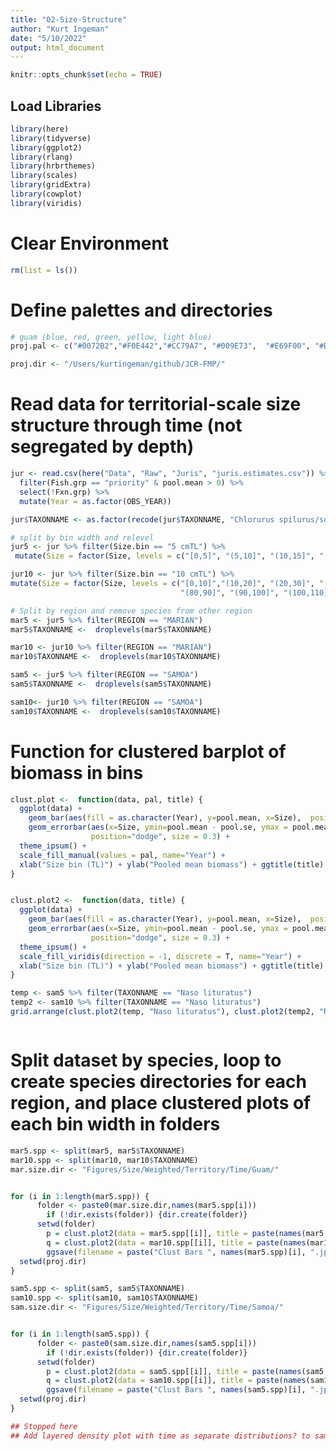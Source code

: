 ```yaml
---
title: "02-Size-Structure"
author: "Kurt Ingeman"
date: "5/10/2022"
output: html_document
---
```


```r
knitr::opts_chunk$set(echo = TRUE)
```

## Load Libraries

```r
library(here)
library(tidyverse)
library(ggplot2)
library(rlang)
library(hrbrthemes)
library(scales)
library(gridExtra)
library(cowplot)
library(viridis)

```

# Clear Environment

```r
rm(list = ls())
```

# Define palettes and directories
```r
# guam (blue, red, green, yellow, light blue)
proj.pal <- c("#0072B2","#F0E442","#CC79A7", "#009E73",  "#E69F00", "#D55E00", "#999999")

proj.dir <- "/Users/kurtingeman/github/JCR-FMP/"

```


# Read data for territorial-scale size structure through time (not segregated by depth)

```r
jur <- read.csv(here("Data", "Raw", "Juris", "juris.estimates.csv")) %>% 
  filter(Fish.grp == "priority" & pool.mean > 0) %>% 
  select(!Fxn.grp) %>% 
  mutate(Year = as.factor(OBS_YEAR))

jur$TAXONNAME <- as.factor(recode(jur$TAXONNAME, "Chlorurus spilurus/sordidus" = "Chlorurus spilurus")) 

# split by bin width and relevel
jur5 <- jur %>% filter(Size.bin == "5 cmTL") %>% 
 mutate(Size = factor(Size, levels = c("[0,5]", "(5,10]", "(10,15]", "(15,20]", "(20,25]", "(25,30]", "(30,35]", "(35,40]", "(40,45]", "(45,50]", "(50,55]", "(55,60]", "(60,65]", "(65,70]", "(70,75]", "(75,80]", "(80,85]", "(85,90]", "(90,95]", "(95,100]", "(105,110]", "(120,125]", "(125,130]","(135,140]")))

jur10 <- jur %>% filter(Size.bin == "10 cmTL") %>%  
mutate(Size = factor(Size, levels = c("[0,10]","(10,20]", "(20,30]", "(30,40]", "(40,50]", "(50,60]", "(60,70]", "(70,80]", 
                                      "(80,90]", "(90,100]", "(100,110]", "(120,130]", "(130,140]")))

# Split by region and remove species from other region
mar5 <- jur5 %>% filter(REGION == "MARIAN")
mar5$TAXONNAME <-  droplevels(mar5$TAXONNAME)

mar10 <- jur10 %>% filter(REGION == "MARIAN")
mar10$TAXONNAME <-  droplevels(mar10$TAXONNAME)

sam5 <- jur5 %>% filter(REGION == "SAMOA")
sam5$TAXONNAME <-  droplevels(sam5$TAXONNAME)

sam10<- jur10 %>% filter(REGION == "SAMOA")
sam10$TAXONNAME <-  droplevels(sam10$TAXONNAME)

```


# Function for clustered barplot of biomass in bins

```r

clust.plot <-  function(data, pal, title) {
  ggplot(data) +
    geom_bar(aes(fill = as.character(Year), y=pool.mean, x=Size),  position="dodge", stat="identity", alpha = 0.8) +
    geom_errorbar(aes(x=Size, ymin=pool.mean - pool.se, ymax = pool.mean + pool.se, group = as.character(Year)), 
                  position="dodge", size = 0.3) +
  theme_ipsum() +
  scale_fill_manual(values = pal, name="Year") +
  xlab("Size bin (TL)") + ylab("Pooled mean biomass") + ggtitle(title)
}


clust.plot2 <-  function(data, title) {
  ggplot(data) +
    geom_bar(aes(fill = as.character(Year), y=pool.mean, x=Size),  position="dodge", stat="identity", alpha = 0.8) +
    geom_errorbar(aes(x=Size, ymin=pool.mean - pool.se, ymax = pool.mean + pool.se, group = as.character(Year)), 
                  position="dodge", size = 0.3) +
  theme_ipsum() +
  scale_fill_viridis(direction = -1, discrete = T, name="Year") +
  xlab("Size bin (TL)") + ylab("Pooled mean biomass") + ggtitle(title)
}

temp <- sam5 %>% filter(TAXONNAME == "Naso lituratus") 
temp2 <- sam10 %>% filter(TAXONNAME == "Naso lituratus") 
grid.arrange(clust.plot2(temp, "Naso lituratus"), clust.plot2(temp2, "Naso lituratus"), ncol = 2)



```

# Split dataset by species, loop to create species directories for each region, and place clustered plots of each bin width in folders

```r

mar5.spp <- split(mar5, mar5$TAXONNAME)
mar10.spp <- split(mar10, mar10$TAXONNAME)
mar.size.dir <- "Figures/Size/Weighted/Territory/Time/Guam/"


for (i in 1:length(mar5.spp)) {
      folder <- paste0(mar.size.dir,names(mar5.spp[i]))
        if (!dir.exists(folder)) {dir.create(folder)}
      setwd(folder)
        p = clust.plot2(data = mar5.spp[[i]], title = paste(names(mar5.spp)[i], "5cm bins"))
        q = clust.plot2(data = mar10.spp[[i]], title = paste(names(mar10.spp)[i], "10cm bins"))
        ggsave(filename = paste("Clust Bars ", names(mar5.spp)[i], ".jpg", sep=""), width = 6, height = 8, arrangeGrob(q, p))
  setwd(proj.dir)
}

sam5.spp <- split(sam5, sam5$TAXONNAME)
sam10.spp <- split(sam10, sam10$TAXONNAME)
sam.size.dir <- "Figures/Size/Weighted/Territory/Time/Samoa/"


for (i in 1:length(sam5.spp)) {
      folder <- paste0(sam.size.dir,names(sam5.spp[i]))
        if (!dir.exists(folder)) {dir.create(folder)}
      setwd(folder)
        p = clust.plot2(data = sam5.spp[[i]], title = paste(names(sam5.spp)[i], "5cm bins"))
        q = clust.plot2(data = sam10.spp[[i]], title = paste(names(sam10.spp)[i], "10cm bins"))
        ggsave(filename = paste("Clust Bars ", names(sam5.spp)[i], ".jpg", sep=""), width = 6, height = 8, arrangeGrob(q, p))
  setwd(proj.dir)
}

## Stopped here 
## Add layered density plot with time as separate distributions? to same? 

```


